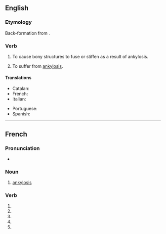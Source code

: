 {{also|ankylosé}}
==English==

===Etymology===
Back-formation from {{m|en|ankylosis}}.

===Verb===
{{en-verb|ankylos}}

# {{lb|en|transitive|pathology}} To cause bony structures to fuse or stiffen as a result of ankylosis.
# {{lb|en|intransitive|pathology}} To suffer from [[ankylosis]].

====Translations====
{{trans-top|to cause bony structures to fuse or stiffen as a result of ankylosis}}
* Catalan: {{t+|ca|anquilosar}}
* French: {{t+|fr|ankyloser}}
* Italian: {{t+|it|anchilosare}}
{{trans-mid}}
* Portuguese: {{t+|pt|anquilosar}}
* Spanish: {{t+|es|anquilosar}}
{{trans-bottom}}

----

==French==

===Pronunciation===
* {{homophones|fr|ankylosent|ankyloses}}

===Noun===
{{fr-noun|f}}

# {{lb|fr|pathology}} [[ankylosis]]

===Verb===
{{head|fr|verb form}}

# {{inflection of|fr|ankyloser||1|s|pres|ind}}
# {{inflection of|fr|ankyloser||3|s|pres|ind}}
# {{inflection of|fr|ankyloser||1|s|pres|sub}}
# {{inflection of|fr|ankyloser||3|s|pres|sub}}
# {{inflection of|fr|ankyloser||2|s|imp}}